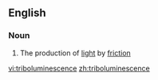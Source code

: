 ==English==

===Noun===
{{wikipedia}}
{{en-noun|-}}

# The production of [[light]] by [[friction]]

[[vi:triboluminescence]]
[[zh:triboluminescence]]